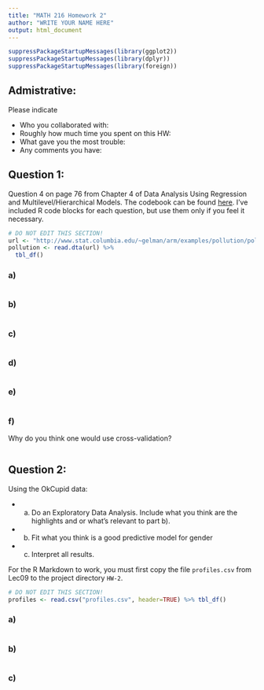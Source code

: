 ```yaml
---
title: "MATH 216 Homework 2"
author: "WRITE YOUR NAME HERE"
output: html_document
---
```


```r
suppressPackageStartupMessages(library(ggplot2))
suppressPackageStartupMessages(library(dplyr))
suppressPackageStartupMessages(library(foreign))
```


## Admistrative:

Please indicate

* Who you collaborated with:
* Roughly how much time you spent on this HW:
* What gave you the most trouble:
* Any comments you have:







## Question 1:

Question 4 on page 76 from Chapter 4 of Data Analysis Using Regression and
Multilevel/Hierarchical Models.  The codebook can be found
[here](http://www.stat.columbia.edu/~gelman/arm/examples/pollution/pollution.txt).
I've included R code blocks for each question, but use them only if you feel it
necessary.

```r
# DO NOT EDIT THIS SECTION!
url <- "http://www.stat.columbia.edu/~gelman/arm/examples/pollution/pollution.dta"
pollution <- read.dta(url) %>% 
  tbl_df()
```

### a)

```r

```


### b)

```r

```


### c)

```r

```


### d)

```r

```


### e)

```r

```


### f)

Why do you think one would use cross-validation?

```r

```







## Question 2:

Using the OkCupid data:

* a) Do an Exploratory Data Analysis. Include what you think are the highlights
and or what's relevant to part b).
* b) Fit what you think is a good predictive model for gender
* c) Interpret all results.

For the R Markdown to work, you must first copy the file `profiles.csv` from
Lec09 to the project directory `HW-2`.

```r
# DO NOT EDIT THIS SECTION!
profiles <- read.csv("profiles.csv", header=TRUE) %>% tbl_df()
```


### a)

```r

```


### b)

```r

```


### c)


